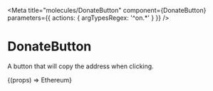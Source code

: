 

<Meta
  title="molecules/DonateButton"
  component={DonateButton}
  parameters={{ actions: { argTypesRegex: '^on.*' } }}
/>

# DonateButton

A button that will copy the address when clicking.

<Canvas>
  <Story
    name="Default"
    args={{ icon: 'ether', address: '0x4bbeEB066eD09B7AEd07bF39EEe0460DFa261520' }}>
    {(props) => <DonateButton {...props}>Ethereum</DonateButton>}
  </Story>
</Canvas>
